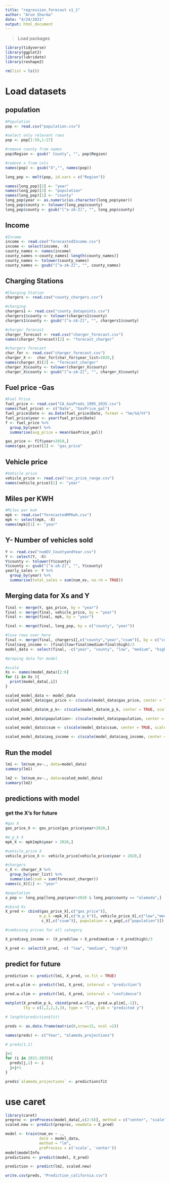```yaml
---
title: "regression_forecast v1_1"
author: "Arun Sharma"
date: "4/24/2021"
output: html_document
---
```


> Load packages

```r
library(tidyverse)
library(ggplot2)
library(lubridate)
library(reshape2)

rm(list = ls())
```

# Load datasets

## population
```r
#Population
pop <- read.csv("population.csv")

#select only relevant rows
pop <- pop[1:59,1:27]

#remove county from names
pop$Region <- gsub(" County", "", pop$Region)

#remove x from cols
names(pop) <- gsub("X","", names(pop))

long_pop <- melt(pop, id.vars = c("Region"))

names(long_pop)[2] <- "year"
names(long_pop)[3] <- "population"
names(long_pop)[1] <- "county"
long_pop$year <- as.numeric(as.character(long_pop$year))
long_pop$county <- tolower(long_pop$county)
long_pop$county <- gsub("[^a-zA-Z]", "", long_pop$county)
```

## Income
```r
#Income
income <- read.csv("forecastedIncome.csv")
income <- select(income, -X)
county_names <- names(income)
county_names <-county_names[-length(county_names)]
county_names <- tolower(county_names)
county_names <- gsub("[^a-zA-Z]", "", county_names)
```

## Charging Stations

```r
#Charging Station
chargers <- read.csv("county_chargers.csv")

#charging
chargers1 <- read.csv("county_datapoints.csv")
chargers1$county <- tolower(chargers1$county)
chargers1$county <- gsub("[^a-zA-Z]", "", chargers1$county)

#charger_forecast
charger_forecast <- read.csv("charger_forecast.csv")
names(charger_forecast)[2] <- "forecast_charger"

#chargers forecast
char_for <- read.csv("charger_forecast.csv")
charger_X <-  char_for[char_for$year_list>2020,]
names(charger_X)[2] <- "forecast_charger"
charger_X$county <- tolower(charger_X$county)
charger_X$county <- gsub("[^a-zA-Z]", "", charger_X$county)

```


## Fuel price -Gas
```r
#Fuel Price
fuel_price <- read.csv("CA_GasPreds_1995_2035.csv")
names(fuel_price) <- c("Date", "GasPrice_gal")
fuel_price$Date <- as.Date(fuel_price$Date, format = "%m/%d/%Y")
fuel_price$year <- year(fuel_price$Date)
f <- fuel_price %>% 
  group_by(year) %>% 
  summarise(avg_price = mean(GasPrice_gal))

gas_price <- f[f$year>2010,]
names(gas_price)[2] <- "gas_price"
```


## Vehicle price
```r
#Vehicle price
vehicle_price <- read.csv("cec_price_range.csv")
names(vehicle_price)[1] <- "year"
```

## Miles per KWH

```r
#Miles per kwh
mpk <- read.csv("forecastedMPKwh.csv")
mpk <- select(mpk, -X)
names(mpk)[1] <- "year"
```
## Y- Number of vehicles sold

```r
Y <- read.csv("numEV_CountyandYear.csv")
Y <- select(Y, -X)
Y$county <- tolower(Y$county)
Y$county <- gsub("[^a-zA-Z]", "", Y$county)
yearly_sales <- Y %>% 
  group_by(year) %>% 
  summarise(total_sales = sum(num_ev, na.rm = TRUE))
```

## Merging data for Xs and Y

```r
final <- merge(Y, gas_price, by = "year")
final <- merge(final, vehicle_price, by = "year")
final <- merge(final, mpk, by = "year")

final <- merge(final, long_pop, by = c("county", "year")) 

#lose rows over here
final <- merge(final, chargers1[,c("county","year","csum")], by = c("county", "year"))
final$avg_income <- (final$low+final$medium+final$high)/3
model_data <- select(final, -c("year", "county", "low", "medium", "high"))

#preping data for model

#scale
Xs <- names(model_data)[2:6]
for (i in Xs ){
  print(model_data[,i])
}

scaled_model_data <- model_data
scaled_model_data$gas_price <- c(scale(model_data$gas_price, center = TRUE, scale = TRUE))

scaled_model_data$m_p_k<- c(scale(model_data$m_p_k, center = TRUE, scale = TRUE))

scaled_model_data$population<- c(scale(model_data$population, center = TRUE, scale = TRUE))

scaled_model_data$csum <- c(scale(model_data$csum, center = TRUE, scale = TRUE))

scaled_model_data$avg_income <- c(scale(model_data$avg_income, center = TRUE, scale = TRUE))
```

## Run the model

```r
lm1 <- lm(num_ev~., data=model_data)
summary(lm1)

lm2 <- lm(num_ev~., data=scaled_model_data)
summary(lm2)
```


## predictions with model

### get the X's for future

```r
#gas X
gas_price_X <- gas_price[gas_price$year>2020,]

#m_p_k X
mpk_X <- mpk[mpk$year > 2020,]

#vehicle_price X
vehicle_price_X <- vehicle_price[vehicle_price$year > 2020,]

#chargers
c_X <- charger_X %>% 
  group_by(year_list) %>%
  summarise(csum = sum(forecast_charger))
names(c_X)[1] <- "year"

#population
x_pop <- long_pop[long_pop$year>2020 & long_pop$county == "alameda",] 

#cbind Xs
X_pred <- cbind(gas_price_X[,c("gas_price")],
               m_p_k =mpk_X[,c("m_p_k")], vehicle_price_X[,c("low","medium", "high")],
                c_X[,c("csum")], population = x_pop[,c("population")])

#combining prices for all category

X_pred$avg_income <- (X_pred$low + X_pred$medium + X_pred$high)/3

X_pred <- select(X_pred, -c( "low", "medium", "high"))
```

## predict for future

```r

prediction <- predict(lm1, X_pred, se.fit = TRUE)

pred.w.plim <- predict(lm1, X_pred, interval = "prediction")

pred.w.clim <- predict(lm1, X_pred, interval = "confidence")

matplot(X_pred$m_p_k, cbind(pred.w.clim, pred.w.plim[,-1]),
        lty = c(1,2,2,3,3), type = "l", ylab = "predicted y")

# length(prediction$fit)

preds <- as.data.frame(matrix(0,nrow=15, ncol =2))

names(preds) <- c("Year", "alameda_projections")

# preds[1,1]

j=1
for (i in 2021:2035){
  preds[j,1] <- i
  j=j+1
}

preds$`alameda_projections` <- prediction$fit
```

# use caret
```r
library(caret)
preproc <- preProcess(model_data[,c(2:6)], method = c("center", "scale"))
scaled.new <- predict(preproc, newdata = X_pred)

model <- train(num_ev ~ .,
               data = model_data,
               method = "lm",
               preProcess = c('scale', 'center'))
model$modelInfo
predictions <- predict(model, X_pred)
```

```r
prediction <- predict(lm2, scaled.new)
```

```r

write.csv(preds, "Prediction_california.csv")
```